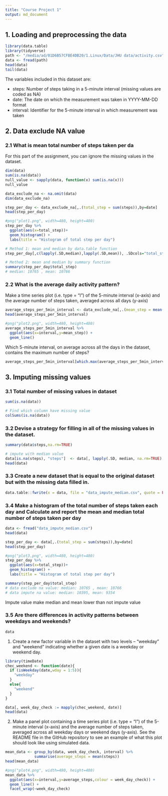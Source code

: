 ```yaml
---
title: "Course Project 1"
output: md_document
---
```

## 1. Loading and preprocessing the data
```r
library(data.table)
library(tidyverse)
path <- "/media/ad/01D6B57CFBE4DB20/1.Linux/Data/JHU data/activity.csv"
data <- fread(path)
head(data)
tail(data)
```
The variables included in this dataset are:

- steps: Number of steps taking in a 5-minute interval (missing values are coded as NA)
- date: The date on which the measurement was taken in YYYY-MM-DD format
- interval: Identifier for the 5-minute interval in which measurement was taken

## 2. Data exclude NA value

### 2.1 What is mean total number of steps taken per da
For this part of the assignment, you can ignore the missing values in the dataset.
```r
dim(data)
sum(is.na(data))
null_value <- sapply(data, function(x) sum(is.na(x)))
null_value
```

```r
data_exclude_na <- na.omit(data)
dim(data_exclude_na)
```

```r
step_per_day <- data_exclude_na[,.(total_step = sum(steps)),by=date]
head(step_per_day)
```


```r
#png("plot1.png", width=480, height=480)
step_per_day %>% 
  ggplot(aes(x=total_step))+
  geom_histogram() +
  labs(title = "Histogram of total step per day")
```


```r
# Method 1: mean and median by data.table function
step_per_day[,c(lapply(.SD,median),lapply(.SD,mean)), .SDcols="total_step"]
```

```r
# Method 2: mean and median by summary function
summary(step_per_day$total_step) 
# median: 10765 , mean: 10766
```
### 2.2 What is the average daily activity pattern?

Make a time series plot (i.e. \color{red}{\verb|type = "l"|}type = "l") of the 5-minute interval (x-axis) and the average number of steps taken, averaged across all days (y-axis)

```r
average_steps_per_5min_interval <- data_exclude_na[,.(mean_step = mean(steps)),by=interval]
head(average_steps_per_5min_interval)
```


```r
#png("plot2.png", width=480, height=480)
average_steps_per_5min_interval %>% 
  ggplot(aes(x=interval,y=mean_step)) +
  geom_line()
```

Which 5-minute interval, on average across all the days in the dataset, contains the maximum number of steps?

```r
average_steps_per_5min_interval[which.max(average_steps_per_5min_interval$mean_step)]
```

## 3. Imputing missing values

### 3.1 Total number of missing values in dataset
```r
sum(is.na(data))
```


```r
# Find which column have missing value
colSums(is.na(data))
```

### 3.2 Devise a strategy for filling in all of the missing values in the dataset.

```r
summary(data$steps,na.rm=TRUE)
```

```r
# impute with median value
data[is.na(steps), "steps"]  <- data[, lapply(.SD, median, na.rm=TRUE), .SDcols = "steps"]
head(data)
```
### 3.3 Create a new dataset that is equal to the original dataset but with the missing data filled in.

```r
data.table::fwrite(x = data, file = "data_impute_median.csv", quote = FALSE)
```

### 3.4 Make a histogram of the total number of steps taken each day and Calculate and report the mean and median total number of steps taken per day
```r
data <- fread("data_impute_median.csv")
head(data)
```


```r
step_per_day <- data[,.(total_step = sum(steps)),by=date]
head(step_per_day)
```


```r
#png("plot3.png", width=480, height=480)
step_per_day %>% 
  ggplot(aes(x=total_step))+
  geom_histogram() +
  labs(title = "Histogram of total step per day")
```

```r
summary(step_per_day$total_step) 
# data exclude na value: median: 10765 , mean: 10766
# data impute na value: median: 10395, mean: 9354
```
Impute value make median and mean lower than not impute value

### 3.5 Are there differences in activity patterns between weekdays and weekends?
```r
data
```
1. Create a new factor variable in the dataset with two levels – “weekday” and “weekend” indicating whether a given date is a weekday or weekend day.

```r
library(timeDate)
chec_weekend <- function(date){
  if (isWeekday(date,wday = 1:5)){
    "weekday"
  }
  else{
    "weekend"
  }
}
```

```r
data[, week_day_check := mapply(chec_weekend, date)]
head(data)
```

2. Make a panel plot containing a time series plot (i.e. \color{red}{\verb|type = "l"|}type = "l") of the 5-minute interval (x-axis) and the average number of steps taken, averaged across all weekday days or weekend days (y-axis). See the README file in the GitHub repository to see an example of what this plot should look like using simulated data.
```r
mean_data <- group_by(data, week_day_check, interval) %>%
             summarise(average_steps = mean(steps))
head(mean_data)
```


```r
#png("plot4.png", width=480, height=480)
mean_data %>% 
  ggplot(aes(x=interval,y=average_steps,colour = week_day_check)) +
  geom_line() +
  facet_wrap(~week_day_check)
```

